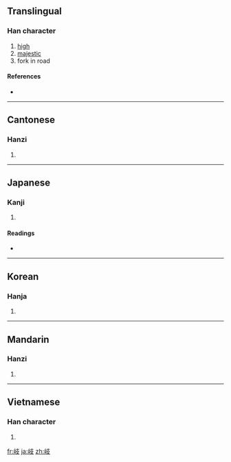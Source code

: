 {{also|歧}}
==Translingual==

===Han character===
{{Han char|rn=46|rad=山|as=04|sn=7|four=2474<sub>7</sub>|canj=山十水 (UJE)}}

# [[high]]
# [[majestic]]
# fork in road

====References====
* {{Han ref|kx=0308.240|dkj=07936|dj=0608.050|hdz=10762.110|uh=5C90|ud=23696|bh=A7C1|bd=42945}}

----

==Cantonese==

===Hanzi===
{{yue-hanzi|jyut=|y=kei4}}

# {{defn|Cantonese|sort=山04}}

----

==Japanese==

===Kanji===
{{ja-kanji|grade=c|rs=山04}}

# {{defn|Japanese}}

====Readings====
* {{ja-readings|on=[[き]] (ki), [[ぎ]] (gi)|kun=[[えだみち]] (edamichi)}}

----

==Korean==

===Hanja===
{{ko-hanja|hangeul=기|rv=gi|mr=ki}}

# {{defn|Korean|sort=山04}}

----

==Mandarin==

===Hanzi===
{{cmn-hanzi|pin=[[qí]] ([[qi2]])|wg=ch'i<sup>2</sup>}}

# {{defn|Mandarin|sort=山04}}

----

==Vietnamese==

===Han character===
{{vi-hantu|[[kì]]|rs=山04}}

# {{defn|Vietnamese|sort=山04}}

[[fr:岐]]
[[ja:岐]]
[[zh:岐]]